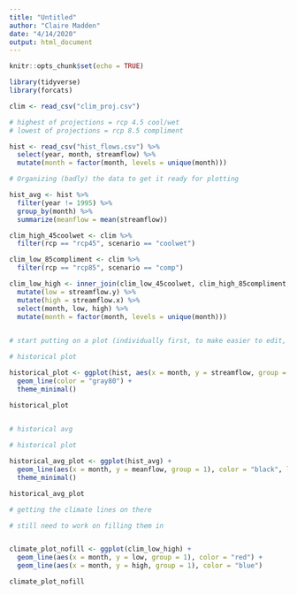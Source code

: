 ```yaml
---
title: "Untitled"
author: "Claire Madden"
date: "4/14/2020"
output: html_document
---
```


```r
knitr::opts_chunk$set(echo = TRUE)
```


```r
library(tidyverse)
library(forcats)

clim <- read_csv("clim_proj.csv")

# highest of projections = rcp 4.5 cool/wet
# lowest of projections = rcp 8.5 compliment

hist <- read_csv("hist_flows.csv") %>% 
  select(year, month, streamflow) %>% 
  mutate(month = factor(month, levels = unique(month)))


```


```r

# Organizing (badly) the data to get it ready for plotting

hist_avg <- hist %>%
  filter(year != 1995) %>% 
  group_by(month) %>% 
  summarize(meanflow = mean(streamflow)) 

clim_high_45coolwet <- clim %>% 
  filter(rcp == "rcp45", scenario == "coolwet")

clim_low_85compliment <- clim %>% 
  filter(rcp == "rcp85", scenario == "comp")

clim_low_high <- inner_join(clim_low_45coolwet, clim_high_85compliment, by = "month") %>% 
  mutate(low = streamflow.y) %>% 
  mutate(high = streamflow.x) %>% 
  select(month, low, high) %>% 
  mutate(month = factor(month, levels = unique(month)))
  


```

```r
# start putting on a plot (individually first, to make easier to edit, then will pop together)

# historical plot

historical_plot <- ggplot(hist, aes(x = month, y = streamflow, group = year)) +
  geom_line(color = "gray80") +
  theme_minimal()

historical_plot
  
```

```r
# historical avg

# historical plot

historical_avg_plot <- ggplot(hist_avg) +
  geom_line(aes(x = month, y = meanflow, group = 1), color = "black", linetype = "dashed") +
  theme_minimal()

historical_avg_plot
```

```r
# getting the climate lines on there

# still need to work on filling them in


climate_plot_nofill <- ggplot(clim_low_high) +
  geom_line(aes(x = month, y = low, group = 1), color = "red") +
  geom_line(aes(x = month, y = high, group = 1), color = "blue")

climate_plot_nofill
  
```



